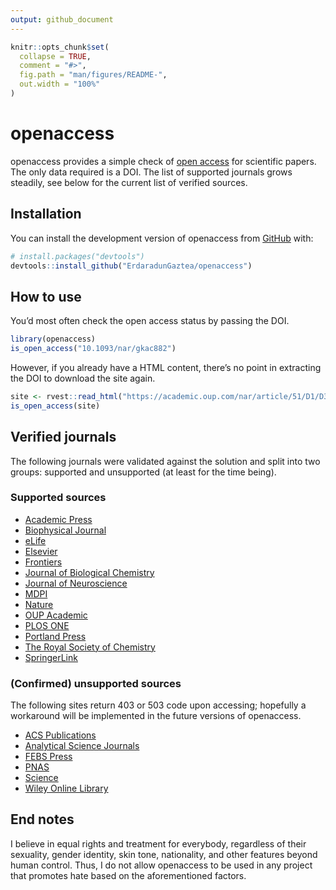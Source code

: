 ```yaml
---
output: github_document
---
```


<!-- README.md is generated from README.Rmd. Please edit that file -->

```r
knitr::opts_chunk$set(
  collapse = TRUE,
  comment = "#>",
  fig.path = "man/figures/README-",
  out.width = "100%"
)
```

# openaccess

<!-- badges: start -->
<!-- badges: end -->

openaccess provides a simple check of [open access](https://en.wikipedia.org/wiki/Open_access) for scientific papers. The only data required is a DOI. The list of supported journals grows steadily, see below for the current list of verified sources.

## Installation

You can install the development version of openaccess from [GitHub](https://github.com/) with:

```r
# install.packages("devtools")
devtools::install_github("ErdaradunGaztea/openaccess")
```

## How to use

You'd most often check the open access status by passing the DOI.

```r
library(openaccess)
is_open_access("10.1093/nar/gkac882")
```

However, if you already have a HTML content, there's no point in extracting the DOI to download the site again.

```r
site <- rvest::read_html("https://academic.oup.com/nar/article/51/D1/D352/6761729")
is_open_access(site)
```

## Verified journals

The following journals were validated against the solution and split into two groups: supported and unsupported (at least for the time being).

### Supported sources

* [Academic Press](https://www.elsevier.com/books-and-journals/academic-press)
* [Biophysical Journal](https://www.sciencedirect.com/journal/biophysical-journal)
* [eLife](https://elifesciences.org)
* [Elsevier](https://www.elsevier.com)
* [Frontiers](https://www.frontiersin.org)
* [Journal of Biological Chemistry](https://www.jbc.org)
* [Journal of Neuroscience](https://www.jneurosci.org)
* [MDPI](https://www.mdpi.com)
* [Nature](https://www.nature.com)
* [OUP Academic](https://academic.oup.com)
* [PLOS ONE](https://journals.plos.org/plosone/)
* [Portland Press](https://portlandpress.com)
* [The Royal Society of Chemistry](https://www.rsc.org)
* [SpringerLink](https://link.springer.com)

### (Confirmed) unsupported sources

The following sites return 403 or 503 code upon accessing; hopefully a workaround will be implemented in the future versions of openaccess.

* [ACS Publications](https://pubs.acs.org)
* [Analytical Science Journals](https://analyticalsciencejournals.onlinelibrary.wiley.com)
* [FEBS Press](https://febs.onlinelibrary.wiley.com)
* [PNAS](https://www.pnas.org)
* [Science](https://www.science.org)
* [Wiley Online Library](https://onlinelibrary.wiley.com)

## End notes

I believe in equal rights and treatment for everybody, regardless of their sexuality, gender identity, skin tone, nationality, and other features beyond human control. Thus, I do not allow openaccess to be used in any project that promotes hate based on the aforementioned factors.
